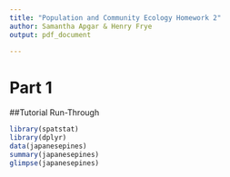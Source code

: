 ```yaml
---
title: "Population and Community Ecology Homework 2"
author: Samantha Apgar & Henry Frye
output: pdf_document

---
```


# Part 1

##Tutorial Run-Through

```r
library(spatstat)
library(dplyr)
data(japanesepines)
summary(japanesepines)
glimpse(japanesepines)


```

